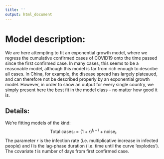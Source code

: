 ```yaml
---
title: ''
output: html_document
---
```

# Model description:
We are here attempting to fit an exponential growth model, where we regress the cumulative confirmed cases of COVID19 onto the time passed since the first confirmed case. In many cases, this seems to be a reasonable model, although this model is far from rich enough to describe all cases. In China, for example, the disease spread has largely plateaued, and can therefore not be described properly by an exponential growth model. However, in order to show an output for every single country, we simply present here the best fit in the model class -- no matter how good it is.

## Details:
We're fitting models of the kind:
$$
\text{Total cases}_i = (1+r)^{t_i-l} + \text{noise}_i.
$$
The parameter $r$ is the infection rate (i.e. multiplicative increase in infected people) and $l$ is the lag-phase duration (i.e. time until the curve 'explodes'). The covariate $t$ is number of days from first confirmed case.
